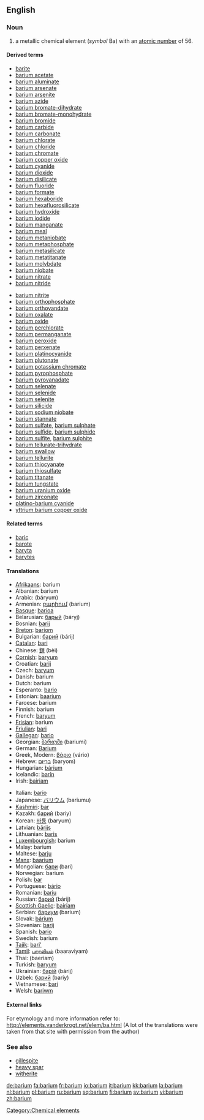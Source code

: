 {{see|Barium}}
==English==
{{elements|Ba|caesium|Cs|lanthanum|La}}

===Noun===
{{en-noun|-}}
{{wikipedia}}

# a metallic chemical element (''symbol'' Ba) with an [[atomic number]] of 56.

====Derived terms====
{{top2}}
*[[barite]]
*[[barium acetate]]
*[[barium aluminate]]
*[[barium arsenate]]
*[[barium arsenite]]
*[[barium azide]]
*[[barium bromate-dihydrate]]
*[[barium bromate-monohydrate]]
*[[barium bromide]]
*[[barium carbide]]
*[[barium carbonate]]
*[[barium chlorate]]
*[[barium chloride]]
*[[barium chromate]]
*[[barium copper oxide]]
*[[barium cyanide]]
*[[barium dioxide]]
*[[barium disilicate]]
*[[barium fluoride]]
*[[barium formate]]
*[[barium hexaboride]]
*[[barium hexafluorosilicate]]
*[[barium hydroxide]]
*[[barium iodide]]
*[[barium manganate]]
*[[barium meal]]
*[[barium metaniobate]]
*[[barium metaphosphate]]
*[[barium metasilicate]]
*[[barium metatitanate]]
*[[barium molybdate]]
*[[barium niobate]]
*[[barium nitrate]]
*[[barium nitride]]
{{mid2}}
*[[barium nitrite]]
*[[barium orthophosphate]]
*[[barium orthovandate]]
*[[barium oxalate]]
*[[barium oxide]]
*[[barium perchlorate]]
*[[barium permanganate]]
*[[barium peroxide]]
*[[barium perxenate]]
*[[barium platinocyanide]]
*[[barium plutonate]]
*[[barium potassium chromate]]
*[[barium pyrophosphate]]
*[[barium pyrovanadate]]
*[[barium selenate]]
*[[barium selenide]]
*[[barium selenite]]
*[[barium silicide]]
*[[barium sodium niobate]]
*[[barium stannate]]
*[[barium sulfate]], [[barium sulphate]]
*[[barium sulfide]], [[barium sulphide]]
*[[barium sulfite]], [[barium sulphite]]
*[[barium tellurate-trihydrate]]
*[[barium swallow]]
*[[barium tellurite]]
*[[barium thiocyanate]]
*[[barium thiosulfate]]
*[[barium titanate]]
*[[barium tungstate]]
*[[barium uranium oxide]]
*[[barium zirconate]]
*[[platino-barium cyanide]]
*[[yttrium barium copper oxide]]
{{bottom}}

====Related terms====
*[[baric]]
*[[barote]]
*[[baryta]]
*[[barytes]]

====Translations====
{{top}}
*[[Afrikaans]]: barium
*Albanian: barium
*Arabic: {{ARchar|[[باريوم]]}} (báryum) {{m}}
*Armenian: [[բարիում]] (barium)
*[[Basque]]: [[barioa]]
*Belarusian: [[барый]] (báryj) {{m}}
*Bosnian: [[barij]]
*[[Breton]]: [[bariom]]
*Bulgarian: [[барий]] (bárij) {{m}}
*[[Catalan]]: [[bari]]
*Chinese: [[鋇]] (bèi)
*[[Cornish]]: [[baryum]]
*Croatian: [[barij]]
*Czech: [[baryum]] {{n}}
*Danish: barium
*Dutch: barium {{n}}
*Esperanto: [[bario]]
*Estonian: [[baarium]]
*Faroese: barium
*Finnish: barium
*French: [[baryum]] {{m}}
*[[Frisian]]: barium
*[[Friulian]]: [[bari]]
*[[Gallegan]]: [[bario]]
*Georgian: [[ბარიუმი]] (bariumi)
*German: [[Barium]] {{n}}
*Greek, Modern: [[βάριο]] (vário) {{n}}
*Hebrew: [[בריום]] (baryom)
*Hungarian: [[bárium]]
*Icelandic: [[barín]]
*Irish: [[bairiam]]
{{mid}}
*Italian: [[bario]] {{m}}
*Japanese: [[バリウム]] (bariumu)
*[[Kashmiri]]: [[bar]]
*Kazakh: [[барий]] (bariy)
*Korean: [[바륨]] (baryum)
*Latvian: [[bārijs]]
*Lithuanian: [[baris]]
*[[Luxembourgish]]: barium
*Malay: barium
*Maltese: [[barju]]
*[[Manx]]: [[baarium]]
*Mongolian: [[бари]] (bari)
*Norwegian: barium
*Polish: [[bar]] {{m}}
*Portuguese: [[bário]]
*Romanian: [[bariu]] {{n}}
*Russian: [[барий]] (bárij) {{m}}
*[[Scottish Gaelic]]: [[bairiam]]
*Serbian: [[бариум]] (barium) {{m}}
*Slovak: [[bárium]]
*Slovenian: [[barij]]
*Spanish: [[bario]] {{m}}
*Swedish: barium
*[[Tajik]]: [[bari']]
*[[Tamil]]: [[பாரவியம்]] (baaraviyam)
*Thai: {{THchar|[[แบเรียม]]}} (baeriam)
*Turkish: [[baryum]]
*Ukrainian: [[барiй]] (bárij) {{m}}
*Uzbek: [[барий]] (bariy)
*Vietnamese: [[bari]]
*Welsh: [[bariwm]]
{{bottom}}

====External links====
For etymology and more information refer to:
http://elements.vanderkrogt.net/elem/ba.html
(A lot of the translations were taken from that site with permission from the author)

===See also===
*[[gillespite]]
*[[heavy spar]]
*[[witherite]]

[[Category:Chemical elements]]

[[de:barium]]
[[fa:barium]]
[[fr:barium]]
[[io:barium]]
[[it:barium]]
[[kk:barium]]
[[la:barium]]
[[nl:barium]]
[[pl:barium]]
[[ru:barium]]
[[sq:barium]]
[[fi:barium]]
[[sv:barium]]
[[vi:barium]]
[[zh:barium]]